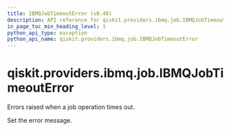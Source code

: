 ```yaml
---
title: IBMQJobTimeoutError (v0.40)
description: API reference for qiskit.providers.ibmq.job.IBMQJobTimeoutError in qiskit v0.40
in_page_toc_min_heading_level: 1
python_api_type: exception
python_api_name: qiskit.providers.ibmq.job.IBMQJobTimeoutError
---
```


<span id="qiskit-providers-ibmq-job-ibmqjobtimeouterror" />

# qiskit.providers.ibmq.job.IBMQJobTimeoutError

<Class id="qiskit.providers.ibmq.job.IBMQJobTimeoutError" isDedicatedPage={true} github="https://github.com/qiskit/qiskit-ibmq-provider/tree/stable/0.19/qiskit/providers/ibmq/job/exceptions.py" signature="IBMQJobTimeoutError(*message)" modifiers="exception">
  Errors raised when a job operation times out.

  Set the error message.
</Class>

